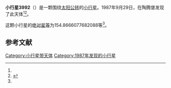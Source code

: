 {{Infobox planet
| bgcolour = #FFFFC0
| name = 3992 Wagner
| symbol = 
| image = 
| caption = 
| discovery = yes
| discovery_ref = 
| discoverer = {{link-en|佛蒙特·伯根|Freimut Börngen}}
| discovery_site = [[陶腾堡|陶腾堡]] 
| discovered = 1987年9月29日
| designations = yes
| mp_name = 
| named_after = 
| alt_names = 1987 SA7/ 1951 YZ / 1953 EF1 / 1954 JB / 1982 UH1
| mp_category = [[主带小行星|主带小行星]]
| orbit_ref = <ref name="a">[http://ssd.jpl.nasa.gov/sbdb.cgi?sstr=3992 3992 Wagner] {{Wayback|url=http://ssd.jpl.nasa.gov/sbdb.cgi?sstr=3992 |date=20200917214941 }}，小行星數據庫瀏覽器（JPL Small-Body Database Browser）－[[美国国家航空航天局|美国国家航空航天局]]喷气推进实验室</ref>
| epoch = 2456400.5 (2013年4月18日更新)
| aphelion = {{convert|3.263643490596237|AU|km|3|abbr=on|lk=out}}
| perihelion = {{convert|2.770842816031018|AU|km|3|abbr=on}}
| semimajor = {{convert|3.017243153313627|AU|km|3|abbr=on}}
| eccentricity = 0.081664064
| period = 1914.317161 [[日|日]]<br />5.24[[儒略年|儒略年]]
| avg_speed = 
| inclination = 10.41787792385606
| asc_node = 168.865795847295
| mean_anomaly = 
| arg_peri = 154.8666077682088
| satellites = 
| physical_characteristics = yes
| dimensions = 
| mass = 
| density = 
| surface_grav = 
| escape_velocity = 
| sidereal_day = 
| axial_tilt = 
| pole_ecliptic_lat = 
| pole_ecliptic_lon = 
| albedo = 
| temperatures= 
| temp_name1 = 
| mean_temp_1 = 
| max_temp_1 = 
| temp_name2 = 
| max_temp_2 = 
| spectral_type = 
| abs_magnitude = 154.8666077682088
}}

'''小行星3992'''（{{lang-en|3992 Wagner}}）是一颗围绕[[太阳|太阳]][[公转|公转]]的[[小行星|小行星]]。1987年9月29日，{{link-en|佛蒙特·伯根|Freimut Börngen}}在陶腾堡发现了此天体<ref name="a" /><ref>{{cite news|title=小行星列表|url=http://cfa-www.harvard.edu/iau/lists/NumberedMPs.txt|accessdate=2013-07-08|newspaper=哈佛大学|archive-date=2008-05-17|archive-url=https://web.archive.org/web/20080517010638/http://cfa-www.harvard.edu/iau/lists/NumberedMPs.txt|dead-url=no}}</ref>。

这颗小行星的[[绝对星等|绝对星等]]为154.8666077682088等<ref name="a" />。

==参考文献==
{{reflist}}
{{Minor Planet Number|[[小行星3991|小行星3991]]|[[小行星3993|小行星3993]]}}

{{小天体}}

[[Category:小行星带天体|Category:小行星带天体]]
[[Category:1987年发现的小行星|Category:1987年发现的小行星]]

{{asteroid-stub}}
